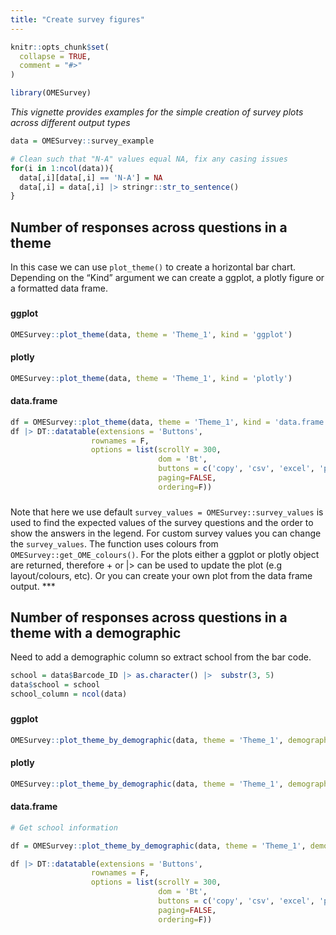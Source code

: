 ```yaml
---
title: "Create survey figures"
---
```


```r
knitr::opts_chunk$set(
  collapse = TRUE,
  comment = "#>"
)
```

```r
library(OMESurvey)
```

*This vignette provides examples for the simple creation of survey plots across different output types*

```r
data = OMESurvey::survey_example

# Clean such that "N-A" values equal NA, fix any casing issues
for(i in 1:ncol(data)){
  data[,i][data[,i] == 'N-A'] = NA
  data[,i] = data[,i] |> stringr::str_to_sentence() 
}

```

## Number of responses across questions in a theme

In this case we can use `plot_theme()` to create a horizontal bar chart. Depending on the "Kind" argument we can create a ggplot, a plotly figure or a formatted data frame.

### {.tabset}

#### ggplot

```r
OMESurvey::plot_theme(data, theme = 'Theme_1', kind = 'ggplot')
```


#### plotly

```r
OMESurvey::plot_theme(data, theme = 'Theme_1', kind = 'plotly')
```

#### data.frame

```r
df = OMESurvey::plot_theme(data, theme = 'Theme_1', kind = 'data.frame')
df |> DT::datatable(extensions = 'Buttons',
                  rownames = F,
                  options = list(scrollY = 300,
                                 dom = 'Bt',
                                 buttons = c('copy', 'csv', 'excel', 'pdf'),
                                 paging=FALSE,
                                 ordering=F))
```

### {-}


Note that here we use default `survey_values = OMESurvey::survey_values` is used to find the expected values of the survey questions and the order to show the answers in the legend. For custom survey values you can change the `survey_values`. The function uses colours from `OMESurvey::get_OME_colours()`. For the plots either a ggplot or plotly object are returned, therefore + or |> can be used to update the plot (e.g layout/colours, etc). Or you can create your own plot from the data frame output.
***

## Number of responses across questions in a theme with a demographic

Need to add a demographic column so extract school from the bar code.

```r
school = data$Barcode_ID |> as.character() |>  substr(3, 5)
data$school = school
school_column = ncol(data)
```
### {.tabset}

#### ggplot

```r
OMESurvey::plot_theme_by_demographic(data, theme = 'Theme_1', demographic_column = school_column,  kind = 'ggplot')
```


#### plotly

```r
OMESurvey::plot_theme_by_demographic(data, theme = 'Theme_1', demographic_column = school_column,  kind = 'plotly')
```

#### data.frame

```r
# Get school information

df = OMESurvey::plot_theme_by_demographic(data, theme = 'Theme_1', demographic_column = school_column,  kind = 'data.frame')

df |> DT::datatable(extensions = 'Buttons',
                  rownames = F,
                  options = list(scrollY = 300,
                                 dom = 'Bt',
                                 buttons = c('copy', 'csv', 'excel', 'pdf'),
                                 paging=FALSE,
                                 ordering=F))
```

### {-}
